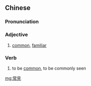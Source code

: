 {{also|常见}}
==Chinese==
{{zh-forms|s=常见}}

===Pronunciation===
{{zh-pron
|m=chángjiàn
|c=soeng4 gin3
|cat=v,a
}}

===Adjective===
{{zh-adj}}

# [[common]], [[familiar]]

===Verb===
{{zh-verb}}

# to be [[common]], to be commonly seen

[[mg:常見]]